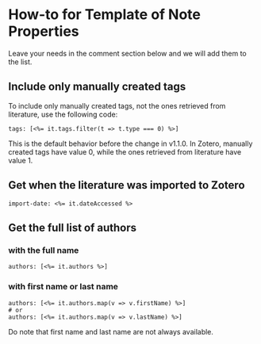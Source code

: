 
# How-to for Template of Note Properties

Leave your needs in the comment section below and we will add them to the list.

## Include only manually created tags

To include only manually created tags, not the ones retrieved from literature, use the following code:

```ejs copy
tags: [<%= it.tags.filter(t => t.type === 0) %>]
```

<Callout type="info">
This is the default behavior before the change in v1.1.0.
</Callout>

<Callout>
In Zotero, manually created tags have value 0, while the ones retrieved from literature have value 1.
</Callout>

## Get when the literature was imported to Zotero

```ejs copy
import-date: <%= it.dateAccessed %>
```

## Get the full list of authors

### with the full name

```ejs copy
authors: [<%= it.authors %>]
```

### with first name or last name

```ejs copy
authors: [<%= it.authors.map(v => v.firstName) %>]
# or
authors: [<%= it.authors.map(v => v.lastName) %>]
```

<Callout>
Do note that first name and last name are not always available. 
</Callout>
